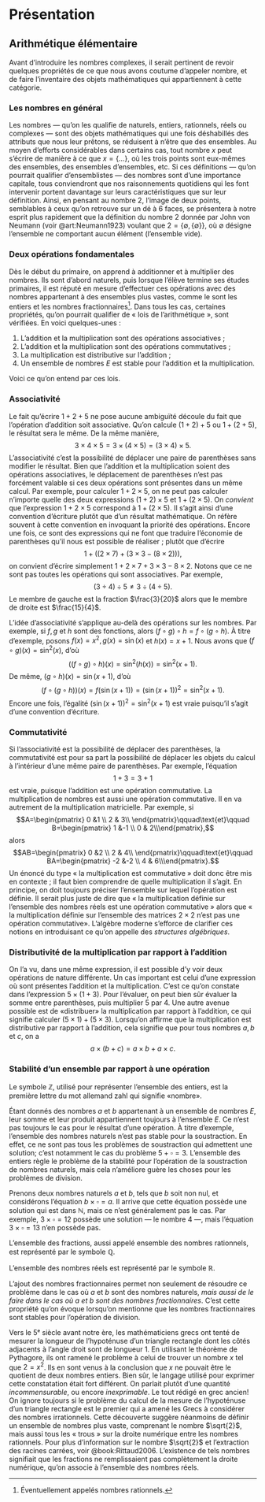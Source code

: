 \newcommand{\R}{\mathbb{R}}
\newcommand{\N}{\mathbb{N}}
\newcommand{\Z}{\mathbb{Z}}
\usepackage{tikz}
\newcommand{\boitevide}{\square}


# Présentation



## Arithmétique élémentaire

Avant d'introduire les nombres complexes, il serait pertinent de revoir quelques propriétés de ce que nous avons coutume d'appeler nombre, et de faire l'inventaire des objets mathématiques qui appartiennent à cette catégorie.

### Les nombres en général
Les nombres --- qu'on les qualifie de naturels, entiers, rationnels, réels ou complexes --- sont des objets mathématiques qui une fois déshabillés des attributs que nous leur prêtons, se réduisent à n'être que des ensembles. Au moyen d'efforts considérables dans certains cas, tout nombre $x$ peut s'écrire de manière à ce que $x=\{\ldots\}$, où les trois points sont eux-mêmes des ensembles, des ensembles d'ensembles, etc. Si ces définitions --- qu'on pourrait qualifier d'ensemblistes --- des nombres sont d'une importance capitale, tous conviendront que nos raisonnements quotidiens qui les font intervenir portent davantage sur leurs caractéristiques que sur leur définition. Ainsi, en pensant au nombre $2$, l'image de deux points, semblables à ceux qu'on retrouve sur un dé à 6 faces, se présentera à notre esprit plus rapidement que la définition du nombre 2 donnée par John von Neumann (voir @art:Neumann1923) voulant que $2=\{\emptyset,\{\emptyset\}\}$, où $\emptyset$ désigne l'ensemble ne comportant aucun élément (l'ensemble vide).

### Deux opérations fondamentales
Dès le début du primaire, on apprend à additionner et à multiplier des nombres. Ils sont d'abord naturels, puis lorsque l'élève termine ses études primaires, il est réputé en mesure d'effectuer ces opérations avec des nombres appartenant à des ensembles plus vastes, comme le sont les entiers et les nombres fractionnaires[^1]. Dans tous les cas, certaines propriétés, qu'on pourrait qualifier de «&nbsp;lois de l'arithmétique&nbsp;», sont vérifiées. En voici quelques-unes :

[^1]: Éventuellement appelés nombres rationnels.

1. L'addition et la multiplication sont des opérations associatives&nbsp;;
2. L'addition et la multiplication sont des opérations commutatives&nbsp;;
3. La multiplication est distributive sur l'addition&nbsp;;
4. Un ensemble de nombres $E$ est stable pour l'addition et la multiplication.

Voici ce qu'on entend par ces lois.

### Associativité
Le fait qu'écrire $1+2+5$ ne pose aucune ambiguïté découle du fait que l'opération d'addition soit associative. Qu'on calcule $(1+2)+5$ ou $1+(2+5)$, le résultat sera le même. De la même manière, $$3\times 4\times 5=3\times (4\times 5)=(3\times 4)\times 5.$$
L'associativité c'est la possibilité de déplacer une paire de parenthèses sans modifier le résultat. Bien que l'addition et la multiplication soient des opérations associatives, le déplacement de parenthèses n'est pas forcément valable si ces deux opérations sont présentes dans un même calcul. Par exemple, pour calculer $1+2\times 5$, on ne peut pas calculer n'importe quelle des deux expressions $(1+2)\times 5$ et $1+(2\times 5)$. On *convient* que l'expression $1+2\times 5$ correspond à $1+(2\times 5)$. Il s'agit ainsi d'une convention d'écriture plutôt que d'un résultat mathématique. On réfère souvent à cette convention en invoquant la priorité des opérations. Encore une fois, ce sont des expressions qui ne font que traduire l'économie de parenthèses qu'il nous est possible de réaliser ; plutôt que d'écrire
$$1+((2\times 7)+(3\times 3-(8\times 2))),$$ on convient d'écrire simplement $1+2\times 7+3\times 3-8\times 2$. Notons que ce ne sont pas toutes les opérations qui sont associatives. Par exemple,
$$(3\div 4)\div 5\neq 3\div(4\div 5).$$
Le membre de gauche est la fraction $\frac{3}{20}$ alors que le membre de droite est $\frac{15}{4}$.

L'idée d'associativité s'applique au-delà des opérations sur les nombres. Par exemple, si $f,g$ et $h$ sont des fonctions, alors $(f\circ g)\circ h=f\circ (g\circ h)$. À titre d'exemple, posons $f(x)=x^2, g(x)=\sin(x)$ et $h(x)=x+1$. Nous avons que $(f\circ g)(x)=\sin^2(x)$, d'où
$$\left((f\circ g)\circ h\right)(x)=\sin^2(h(x))=\sin^2(x+1).$$
De même, $(g\circ h)(x)=\sin(x+1)$, d'où
$$\left(f\circ (g\circ h)\right)(x)=f(\sin(x+1))=(\sin(x+1))^2=\sin^2(x+1).$$
Encore une fois, l'égalité $(\sin (x+1))^2=\sin^2(x+1)$ est vraie puisqu'il s'agit d'une convention d'écriture.

### Commutativité
Si l'associativité est la possibilité de déplacer des parenthèses, la commutativité est pour sa part la possibilité de déplacer les objets du calcul à l'intérieur d'une même paire de parenthèses. Par exemple, l'équation $$1+3=3+1$$
est vraie, puisque l'addition est une opération commutative. La multiplication de nombres est aussi une opération commutative\footnote{Il est possible de définir une opération de multiplication sur certains ensembles de nombres, de telle sorte que la multiplication n'est pas commutative. C'est notamment le cas avec l'ensemble des quaternions. Comme ces nombres sont l'apanage des mathématiques avancées et de la physique théorique, nous ne nous étendrons pas plus loin sur le sujet.}. Il en va autrement de la multiplication matricielle. Par exemple, si
$$A=\begin{pmatrix} 0 &1 \\ 2 & 3\\ \end{pmatrix}\qquad\text{et}\qquad B=\begin{pmatrix} 1 &-1 \\ 0 & 2\\\end{pmatrix},$$
alors
$$AB=\begin{pmatrix} 0 &2 \\ 2 & 4\\ \end{pmatrix}\qquad\text{et}\qquad BA=\begin{pmatrix} -2 &-2 \\ 4 & 6\\\end{pmatrix}.$$
Un énoncé du type «&nbsp;la multiplication est commutative&nbsp;» doit donc être mis en contexte&nbsp;; il faut bien comprendre de quelle multiplication il s'agit. En principe, on doit toujours préciser l'ensemble sur lequel l'opération est définie. Il serait plus juste de dire que «&nbsp;la multiplication définie sur l'ensemble des nombres réels est une opération commutative&nbsp;» alors que « la multiplication définie sur l'ensemble des matrices $2\times 2$ n'est pas une opération commutative». L'algèbre moderne s'efforce de clarifier ces notions en introduisant ce qu'on appelle des *structures algébriques*.

### Distributivité de la multiplication par rapport à l'addition
On l'a vu, dans une même expression, il est possible d'y voir deux opérations de nature différente. Un cas important est celui d'une expression où sont présentes l'addition et la multiplication. C'est ce qu'on constate dans l'expression $5\times(1+3)$. Pour l'évaluer, on peut bien sûr évaluer la somme entre parenthèses, puis multiplier $5$ par $4$. Une autre avenue possible est de «distribuer» la multiplication par rapport à l'addition, ce qui signifie calculer $(5\times 1)+(5\times 3)$. Lorsqu'on affirme que la multiplication est distributive par rapport à l'addition, cela signifie que pour tous nombres $a,b$ et $c$, on a
$$a\times (b+c)=a\times b+a\times c.$$

### Stabilité d'un ensemble par rapport à une opération
::: {.column-margin}

::: {.callout-note}
Le symbole $\Z$, utilisé pour représenter l'ensemble des entiers, est la première lettre du mot allemand zahl qui signifie «nombre».
:::

:::
\Light{}
Étant donnés des nombres $a$ et $b$ appartenant à un ensemble de nombres $E$, leur somme et leur produit appartiennent toujours à l'ensemble $E$. Ce n'est pas toujours le cas pour le résultat d'une opération. À titre d'exemple, l'ensemble des nombres naturels n'est pas stable pour la soustraction. En effet, ce ne sont pas tous les problèmes de soustraction\footnote{Un problème de soustraction consiste à trouver une solution à une équation de type $a+\boitevide=b$.} qui admettent une solution; c'est notamment le cas du problème $5+\boitevide=3$. L'ensemble des entiers règle le problème de la stabilité pour l'opération de la soustraction de nombres naturels, mais cela n'améliore guère les choses pour les problèmes de division.

Prenons deux nombres naturels $a$ et $b$, tels que $b$ soit non nul, et considérons l'équation $b\times \boitevide = a$. Il arrive que cette équation possède une solution qui est dans $\N$, mais ce n'est généralement pas le cas. Par exemple, $3\times \boitevide = 12$ possède une solution ---&nbsp;le nombre 4&nbsp;---, mais l'équation $3\times \boitevide = 13$ n'en possède pas.

::: {.column-margin}

::: {.callout-note}
L'ensemble des fractions, aussi appelé ensemble des nombres rationnels, est représenté par le symbole $\mathbb{Q}$.

L'ensemble des nombres réels est représenté par le symbole $\R$.
:::

:::


L'ajout des nombres fractionnaires permet non seulement de résoudre ce problème dans le cas où $a$ et $b$ sont des nombres naturels, *mais aussi de le faire dans le cas où $a$ et $b$ sont des nombres fractionnaires*. C'est cette propriété qu'on évoque lorsqu'on mentionne que les nombres fractionnaires sont stables pour l'opération de division.

Vers le 5ᵉ siècle avant notre ère, les mathématiciens grecs ont tenté de mesurer la longueur de l'hypoténuse d'un triangle rectangle dont les côtés adjacents à l'angle droit sont de longueur $1$. En utilisant le théorème de Pythagore, ils ont ramené le problème à celui de trouver un nombre $x$ tel que $2=x^2$. Ils en sont venus à la conclusion que $x$ ne pouvait être le quotient de deux nombres entiers. Bien sûr, le langage utilisé pour exprimer cette constatation était fort différent. On parlait plutôt d'une quantité *incommensurable*, ou encore *inexprimable*. Le tout rédigé en grec ancien! On ignore toujours si le problème du calcul de la mesure de l'hypoténuse d'un triangle rectangle est le premier qui a amené les Grecs à considérer des nombres irrationnels. Cette découverte suggère néanmoins de définir un ensemble de nombres plus vaste, comprenant le nombre $\sqrt{2}$, mais aussi tous les «&nbsp;trous&nbsp;» sur la droite numérique entre les nombres rationnels. Pour plus d'information sur le nombre $\sqrt{2}$ et l'extraction des racines carrées, voir @book:Rittaud2006. L'existence de tels nombres signifiait que les fractions ne remplissaient pas complètement la droite numérique, qu'on associe à l'ensemble des nombres réels.
